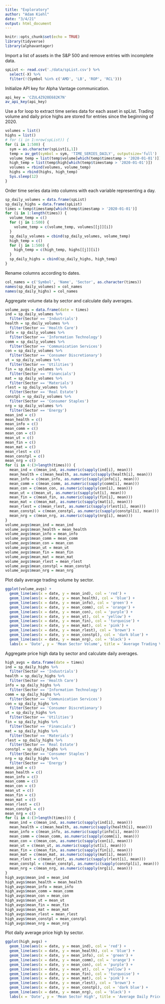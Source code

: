 ```yaml
---
title: "Exploratory"
author: "Adam Kiehl"
date: "3/4/21"
output: html_document
---
```


```r
knitr::opts_chunk$set(echo = TRUE)
library(tidyverse)
library(alphavantager)
```
Import a list of assets in the S&P 500 and remove entries with incomplete data. 
```r
spList <- read.csv('./data/spList.csv') %>%
  select(-X) %>%
  filter(!(Symbol %in% c('AMD', 'LB', 'ROP', 'RCL')))
```
Initialize API key for Alpha Vantage communication. 
```r
api_key = 'CZUL4Z920E682K7N'
av_api_key(api_key)
```
Use a for loop to extract time series data for each asset in spList. Trading volume and daily price highs are stored for entries since the beginning of 2020. 
```r
volumes = list()
highs = list()
# for (i in 1:nrow(spList)) {
for (i in 1:500) {
  sym = as.character(spList[i,1])
  temp = av_get(symbol = sym, 'TIME_SERIES_DAILY', outputsize='full')
  volume_temp = list(temp$volume[which(temp$timestamp > '2020-01-01')])
  high_temp = list(temp$high[which(temp$timestamp > '2020-01-01')])
  volumes = rbind(volumes, volume_temp)
  highs = rbind(highs, high_temp)
  Sys.sleep(12)
}
```
Order time series data into columns with each variable representing a day. 
```r
sp_daily_volumes = data.frame(spList)
sp_daily_highs = data.frame(spList)
times = temp$timestamp[which(temp$timestamp > '2020-01-01')] 
for (i in 1:length(times)) {
  volume_temp = c()
  for (j in 1:500) {
    volume_temp = c(volume_temp, volumes[[j]][i])
  }
  sp_daily_volumes = cbind(sp_daily_volumes, volume_temp)
  high_temp = c()
  for (j in 1:500) {
    high_temp = c(high_temp, highs[[j]][i])
  }
  sp_daily_highs = cbind(sp_daily_highs, high_temp)
}
```
Rename columns according to dates. 
```r
col_names = c('Symbol', 'Name', 'Sector', as.character(times))
names(sp_daily_volumes) = col_names
names(sp_daily_highs) = col_names
```
Aggregate volume data by sector and calculate daily averages. 
```r
volume_avgs = data.frame(date = times)
ind = sp_daily_volumes %>%
  filter(Sector == 'Industrials')
health = sp_daily_volumes %>%
  filter(Sector == 'Health Care')
info = sp_daily_volumes %>%
  filter(Sector == 'Information Technology')
comm = sp_daily_volumes %>%
  filter(Sector == 'Communication Services')
con = sp_daily_volumes %>%
  filter(Sector == 'Consumer Discretionary')
ut = sp_daily_volumes %>%
  filter(Sector == 'Utilities')
fin = sp_daily_volumes %>%
  filter(Sector == 'Financials')
mat = sp_daily_volumes %>%
  filter(Sector == 'Materials')
rlest = sp_daily_volumes %>%
  filter(Sector == 'Real Estate')
constpl = sp_daily_volumes %>%
  filter(Sector == 'Consumer Staples')
nrg = sp_daily_volumes %>%
  filter(Sector == 'Energy')
mean_ind = c()
mean_health = c()
mean_info = c()
mean_comm = c()
mean_con = c()
mean_ut = c()
mean_fin = c()
mean_mat = c()
mean_rlest = c()
mean_constpl = c()
mean_nrg = c()
for (i in 4:(3+length(times))) {
  mean_ind = c(mean_ind, as.numeric(sapply(ind[i], mean)))
  mean_health = c(mean_health, as.numeric(sapply(health[i], mean)))
  mean_info = c(mean_info, as.numeric(sapply(info[i], mean)))
  mean_comm = c(mean_comm, as.numeric(sapply(comm[i], mean)))
  mean_con = c(mean_con, as.numeric(sapply(con[i], mean)))
  mean_ut = c(mean_ut, as.numeric(sapply(ut[i], mean)))
  mean_fin = c(mean_fin, as.numeric(sapply(fin[i], mean)))
  mean_mat = c(mean_mat, as.numeric(sapply(mat[i], mean)))
  mean_rlest = c(mean_rlest, as.numeric(sapply(rlest[i], mean)))
  mean_constpl = c(mean_constpl, as.numeric(sapply(constpl[i], mean)))
  mean_nrg = c(mean_nrg, as.numeric(sapply(nrg[i], mean)))
}
volume_avgs$mean_ind = mean_ind
volume_avgs$mean_health = mean_health
volume_avgs$mean_info = mean_info
volume_avgs$mean_comm = mean_comm
volume_avgs$mean_con = mean_con
volume_avgs$mean_ut = mean_ut
volume_avgs$mean_fin = mean_fin
volume_avgs$mean_mat = mean_mat
volume_avgs$mean_rlest = mean_rlest
volume_avgs$mean_constpl = mean_constpl
volume_avgs$mean_nrg = mean_nrg
```
Plot daily average trading volume by sector. 
```r
ggplot(volume_avgs) +
  geom_line(aes(x = date, y = mean_ind), col = 'red') +
  geom_line(aes(x = date, y = mean_health), col = 'blue') +
  geom_line(aes(x = date, y = mean_info), col = 'green') +
  geom_line(aes(x = date, y = mean_comm), col = 'orange') +
  geom_line(aes(x = date, y = mean_con), col = 'purple') +
  geom_line(aes(x = date, y = mean_ut), col = 'yellow') +
  geom_line(aes(x = date, y = mean_fin), col = 'turquoise') +
  geom_line(aes(x = date, y = mean_mat), col = 'pink') +
  geom_line(aes(x = date, y = mean_rlest), col = 'brown') +
  geom_line(aes(x = date, y = mean_constpl), col = 'dark blue') +
  geom_line(aes(x = date, y = mean_nrg), col = 'black') +
  labs(x = 'Date', y = 'Mean Sector Volume', title = 'Average Trading Volumes by Sector', subtitle = 'January 2020-Present')
```
Aggregate price high data by sector and calculate daily averages. 
```r
high_avgs = data.frame(date = times)
ind = sp_daily_highs %>%
  filter(Sector == 'Industrials')
health = sp_daily_highs %>%
  filter(Sector == 'Health Care')
info = sp_daily_highs %>%
  filter(Sector == 'Information Technology')
comm = sp_daily_highs %>%
  filter(Sector == 'Communication Services')
con = sp_daily_highs %>%
  filter(Sector == 'Consumer Discretionary')
ut = sp_daily_highs %>%
  filter(Sector == 'Utilities')
fin = sp_daily_highs %>%
  filter(Sector == 'Financials')
mat = sp_daily_highs %>%
  filter(Sector == 'Materials')
rlest = sp_daily_highs %>%
  filter(Sector == 'Real Estate')
constpl = sp_daily_highs %>%
  filter(Sector == 'Consumer Staples')
nrg = sp_daily_highs %>%
  filter(Sector == 'Energy')
mean_ind = c()
mean_health = c()
mean_info = c()
mean_comm = c()
mean_con = c()
mean_ut = c()
mean_fin = c()
mean_mat = c()
mean_rlest = c()
mean_constpl = c()
mean_nrg = c()
for (i in 4:(3+length(times))) {
  mean_ind = c(mean_ind, as.numeric(sapply(ind[i], mean)))
  mean_health = c(mean_health, as.numeric(sapply(health[i], mean)))
  mean_info = c(mean_info, as.numeric(sapply(info[i], mean)))
  mean_comm = c(mean_comm, as.numeric(sapply(comm[i], mean)))
  mean_con = c(mean_con, as.numeric(sapply(con[i], mean)))
  mean_ut = c(mean_ut, as.numeric(sapply(ut[i], mean)))
  mean_fin = c(mean_fin, as.numeric(sapply(fin[i], mean)))
  mean_mat = c(mean_mat, as.numeric(sapply(mat[i], mean)))
  mean_rlest = c(mean_rlest, as.numeric(sapply(rlest[i], mean)))
  mean_constpl = c(mean_constpl, as.numeric(sapply(constpl[i], mean)))
  mean_nrg = c(mean_nrg, as.numeric(sapply(nrg[i], mean)))
}
high_avgs$mean_ind = mean_ind
high_avgs$mean_health = mean_health
high_avgs$mean_info = mean_info
high_avgs$mean_comm = mean_comm
high_avgs$mean_con = mean_con
high_avgs$mean_ut = mean_ut
high_avgs$mean_fin = mean_fin
high_avgs$mean_mat = mean_mat
high_avgs$mean_rlest = mean_rlest
high_avgs$mean_constpl = mean_constpl
high_avgs$mean_nrg = mean_nrg
```
Plot daily average price high by sector. 
```r
ggplot(high_avgs) +
  geom_line(aes(x = date, y = mean_ind), col = 'red') +
  geom_line(aes(x = date, y = mean_health), col = 'blue') +
  geom_line(aes(x = date, y = mean_info), col = 'green') +
  geom_line(aes(x = date, y = mean_comm), col = 'orange') +
  geom_line(aes(x = date, y = mean_con), col = 'purple') +
  geom_line(aes(x = date, y = mean_ut), col = 'yellow') +
  geom_line(aes(x = date, y = mean_fin), col = 'turquoise') +
  geom_line(aes(x = date, y = mean_mat), col = 'pink') +
  geom_line(aes(x = date, y = mean_rlest), col = 'brown') +
  geom_line(aes(x = date, y = mean_constpl), col = 'dark blue') +
  geom_line(aes(x = date, y = mean_nrg), col = 'black') +
  labs(x = 'Date', y = 'Mean Sector High', title = 'Average Daily Price Highs by Sector', subtitle = 'January 2020-Present')
```